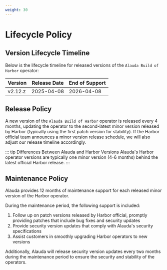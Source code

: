 ```yaml
---
weight: 30
---
```


# Lifecycle Policy

## Version Lifecycle Timeline

Below is the lifecycle timeline for released versions of the `Alauda Build of Harbor` operator:

| Version | Release Date | End of Support |
| ------- | ------------ | -------------- |
| v2.12.z | 2025-04-08   | 2026-04-08     |

## Release Policy

A new version of the `Alauda Build of Harbor` operator is released every 4 months, updating the operator to the second-latest minor version released by Harbor (typically using the first patch version for stability). If the Harbor official team announces a minor version release schedule, we will also adjust our release timeline accordingly.

::: tip Differences Between Alauda and Harbor Versions
Alauda's Harbor operator versions are typically one minor version (4-6 months) behind the latest official Harbor release.
:::

## Maintenance Policy

Alauda provides 12 months of maintenance support for each released minor version of the Harbor operator.

During the maintenance period, the following support is included:

1. Follow up on patch versions released by Harbor official, promptly providing patches that include bug fixes and security updates
2. Provide security version updates that comply with Alauda's security specifications
3. Assist customers in smoothly upgrading Harbor operators to new versions

Additionally, Alauda will release security version updates every two months during the maintenance period to ensure the security and stability of the operators.

